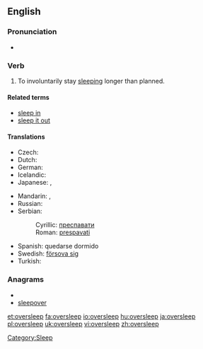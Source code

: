 ==English==

===Pronunciation===
* {{IPA|/ˈəʊvərˌsliːp/}}

===Verb===
{{en-verb|oversleeps|oversleeping|overslept|overslept}}

# To involuntarily stay [[sleep]]ing longer than planned.

====Related terms====
* [[sleep in]]<!-- aus., i would've thought everywhere -->
* [[sleep it out]]<!-- ireland, so i've just learned -->

====Translations====
{{trans-top|to stay sleeping longer than planned}}
* Czech: {{t-|cs|zaspat}}
* Dutch: {{t-|nl|zich verslapen}}
* German: {{t+|de|verschlafen}}
* Icelandic: {{t-|is|sofa yfir sig}}
* Japanese: {{t|ja|寝過ごす|tr=ねすごす, nesugosu|sc=Jpan}},  {{t|ja|寝坊|tr=ねぼうする, nebō-surú|alt=寝坊する|sc=Jpan}}
{{trans-mid}}
* Mandarin: {{t|zh|睡過頭|sc=Hani}},  {{t|zh|睡过头|tr=shuìguòtóu|sc=Hani}}
* Russian: {{t|ru|проспать|tr=prospát'|sc=Cyrl}} {{impf}}
* Serbian:
*: Cyrillic: [[преспавати]]
*: Roman: [[prespavati]]
* Spanish: quedarse dormido
* Swedish: [[försova sig]]
* Turkish: {{t-|tr|uyuyakalmak}}
{{trans-bottom}}

===Anagrams===
* {{alphagram|eeeloprsv}}
* [[sleepover#English|sleepover]]

[[Category:Sleep]]

[[et:oversleep]]
[[fa:oversleep]]
[[io:oversleep]]
[[hu:oversleep]]
[[ja:oversleep]]
[[pl:oversleep]]
[[uk:oversleep]]
[[vi:oversleep]]
[[zh:oversleep]]